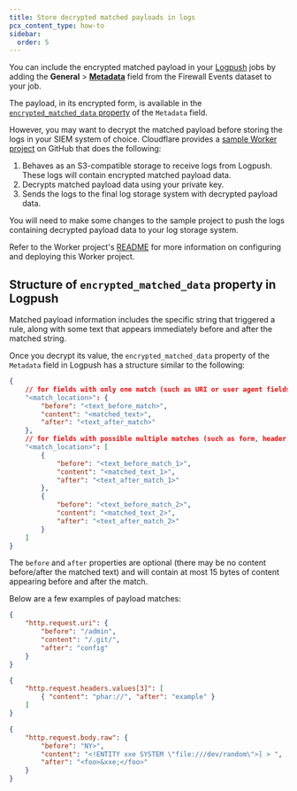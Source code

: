 ```yaml
---
title: Store decrypted matched payloads in logs
pcx_content_type: how-to
sidebar:
  order: 5
---
```



You can include the encrypted matched payload in your [Logpush](/logs/logpush/) jobs by adding the **General** > [**Metadata**](/logs/reference/log-fields/zone/firewall_events/#metadata) field from the Firewall Events dataset to your job.

The payload, in its encrypted form, is available in the [`encrypted_matched_data` property](#structure-of-encrypted_matched_data-property-in-logpush) of the `Metadata` field.

However, you may want to decrypt the matched payload before storing the logs in your <GlossaryTooltip term="SIEM">SIEM system</GlossaryTooltip> of choice. Cloudflare provides a [sample Worker project](https://github.com/cloudflare/matched-data-worker) on GitHub that does the following:

1. Behaves as an S3-compatible storage to receive logs from Logpush. These logs will contain encrypted matched payload data.
2. Decrypts matched payload data using your private key.
3. Sends the logs to the final log storage system with decrypted payload data.

You will need to make some changes to the sample project to push the logs containing decrypted payload data to your log storage system.

Refer to the Worker project's [README](https://github.com/cloudflare/matched-data-worker/blob/main/README.md) for more information on configuring and deploying this Worker project.

## Structure of `encrypted_matched_data` property in Logpush

Matched payload information includes the specific string that triggered a rule, along with some text that appears immediately before and after the matched string.

Once you decrypt its value, the `encrypted_matched_data` property of the `Metadata` field in Logpush has a structure similar to the following:

```json
{
	// for fields with only one match (such as URI or user agent fields):
	"<match_location>": {
		"before": "<text_before_match>",
		"content": "<matched_text>",
		"after": "<text_after_match>"
	},
	// for fields with possible multiple matches (such as form, header, or body fields):
	"<match_location>": [
		{
			"before": "<text_before_match_1>",
			"content": "<matched_text_1>",
			"after": "<text_after_match_1>"
		},
		{
			"before": "<text_before_match_2>",
			"content": "<matched_text_2>",
			"after": "<text_after_match_2>"
		}
	]
}
```

The `before` and `after` properties are optional (there may be no content before/after the matched text) and will contain at most 15 bytes of content appearing before and after the match.

Below are a few examples of payload matches:

```json title="URI match"
{
	"http.request.uri": {
		"before": "/admin",
		"content": "/.git/",
		"after": "config"
	}
}
```

```json title="Header value match"
{
	"http.request.headers.values[3]": [
		{ "content": "phar://", "after": "example" }
	]
}
```

```json title="Raw body content match"
{
	"http.request.body.raw": {
		"before": "NY>",
		"content": "<!ENTITY xxe SYSTEM \"file:///dev/random\">] > ",
		"after": "<foo>&xxe;</foo>"
	}
}
```
